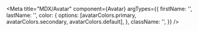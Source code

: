 
<Meta
  title="MDX/Avatar"
  component={Avatar}
  argTypes={{
    firstName: '',
    lastName: '',
    color: {
      options: [avatarColors.primary, avatarColors.secondary, avatarColors.default],
    },
    className: '',
  }}
/>


<Title />

Avatar is used to display the user initial with a rounded background

This component also export a set of color to be consumed

```javascript
avatarColors = {
  default: 'default',
  primary: 'primary',
  secondary: 'secondary',
}
```

```javascript
<Avatar color={avatarColors.primary} firstName='name' lastName='last'>
```

## Variants

<Canvas>
  <Story
    name="Primary"
    args={{
      color: avatarColors.primary,
      firstName: 'test name',
      lastName: 'last name',
    }}
  >
    {Template.bind({})}
  </Story>
  <Story
    name="Secondary"
    args={{
      color: avatarColors.secondary,
      firstName: 'first name',
      lastName: 'last name',
    }}
  >
    {Template.bind({})}
  </Story>
  <Story
    name="Default"
    args={{
      color: avatarColors.default,
      firstName: 'first name',
      lastName: 'last name',
    }}
  >
    {Template.bind({})}
  </Story>
</Canvas>

Primary: {add description on usage}

Secondary: {add description on usage}

Default: {add description on usage}

<ArgsTable />
